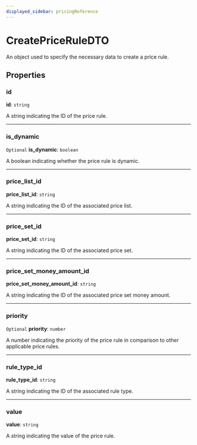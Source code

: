```yaml
---
displayed_sidebar: pricingReference
---
```


# CreatePriceRuleDTO

An object used to specify the necessary data to create a price rule.

## Properties

### id

 **id**: `string`

A string indicating the ID of the price rule.

___

### is\_dynamic

 `Optional` **is\_dynamic**: `boolean`

A boolean indicating whether the price rule is dynamic.

___

### price\_list\_id

 **price\_list\_id**: `string`

A string indicating the ID of the associated price list.

___

### price\_set\_id

 **price\_set\_id**: `string`

A string indicating the ID of the associated price set.

___

### price\_set\_money\_amount\_id

 **price\_set\_money\_amount\_id**: `string`

A string indicating the ID of the associated price set money amount.

___

### priority

 `Optional` **priority**: `number`

A number indicating the priority of the price rule in comparison to other applicable price rules.

___

### rule\_type\_id

 **rule\_type\_id**: `string`

A string indicating the ID of the associated rule type.

___

### value

 **value**: `string`

A string indicating the value of the price rule.
